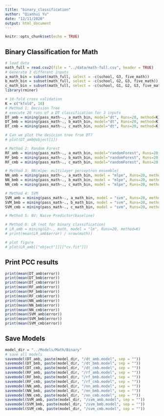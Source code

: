 ```yaml
---
title: "binary_classification"
author: "Qianhui Yu"
date: "12/11/2020"
output: html_document
---
```


```r
knitr::opts_chunk$set(echo = TRUE)
```

## Binary Classification for Math

```r
# load data
math_full = read.csv2(file = "../data/math-full.csv", header = TRUE)
# Generate 3 different inputs
a_math_bin = subset(math_full, select = -c(school, G3, five_math)) 
b_math_bin = subset(math_full, select = -c(school, G2, G3, five_math)) 
c_math_bin = subset(math_full, select = -c(school, G1, G2, G3, five_math)) 
library(rminer)

# 10-fold cross validation 
K = c("kfold", 10)
# Method 1: Decision Tree
# execute 20 runs of a DT classification for 3 inputs
DT_amb = mining(pass_math~., a_math_bin, model="dt", Runs=20, method=K)
DT_bmb = mining(pass_math~., b_math_bin, model="dt", Runs=20, method=K)
DT_cmb = mining(pass_math~., c_math_bin, model="dt", Runs=20, method=K)

# Can we plot the desicion tree from DT?
# plot(DT_amb@object[1])

# Method 2: Random Forest
RF_amb = mining(pass_math~., a_math_bin, model="randomForest", Runs=20, method=K)
RF_bmb = mining(pass_math~., b_math_bin, model="randomForest", Runs=20, method=K)
RF_cmb = mining(pass_math~., c_math_bin, model="randomForest", Runs=20, method=K)

# Method 3: NN(mlpe: multilayer perceptron ensemble)
NN_amb = mining(pass_math~., a_math_bin, model = "mlpe", Runs=20, method=K)
NN_bmb = mining(pass_math~., b_math_bin, model = "mlpe", Runs=20, method=K)
NN_cmb = mining(pass_math~., c_math_bin, model = "mlpe", Runs=20, method=K)

# Method 4: SVM
SVM_amb = mining(pass_math~., a_math_bin, model = "svm", Runs=20, method=K)
SVM_bmb = mining(pass_math~., b_math_bin, model = "svm", Runs=20, method=K)
SVM_cmb = mining(pass_math~., c_math_bin, model = "svm", Runs=20, method=K)

# Method 5: NV: Naive Predictor(baseline)

# Method 6: LR (not for binary classification)
# LR_amb = mining(G3~., math, model = "lm", Runs=20, method=K)
# print(mean(LR_amb$error) / nrow(math))

# plot figure
# plot(LR_amb[["object"]][["cv.fit"]])


```
## Print PCC results
```r
print(mean(DT_amb$error))
print(mean(DT_bmb$error))
print(mean(DT_cmb$error))
print(mean(RF_amb$error))
print(mean(RF_bmb$error))
print(mean(RF_cmb$error))
print(mean(NN_amb$error))
print(mean(NN_bmb$error))
print(mean(NN_cmb$error))
print(mean(SVM_amb$error))
print(mean(SVM_bmb$error))
print(mean(SVM_cmb$error))                      

```


## Save Models
```r
model_dir = "../Models/Math/Binary"
# save all models
savemodel(DT_amb, paste(model_dir, "/dt_amb.model", sep = ""))
savemodel(DT_bmb, paste(model_dir, "/dt_bmb.model", sep = ""))
savemodel(DT_cmb, paste(model_dir, "/dt_cmb.model", sep = ""))
savemodel(RF_amb, paste(model_dir, "/rf_amb.model", sep = ""))
savemodel(RF_bmb, paste(model_dir, "/rf_bmb.model", sep = ""))
savemodel(RF_cmb, paste(model_dir, "/rf_cmb.model", sep = ""))
savemodel(NN_amb, paste(model_dir, "/nn_amb.model", sep = ""))
savemodel(NN_bmb, paste(model_dir, "/nn_bmb.model", sep = ""))
savemodel(NN_cmb, paste(model_dir, "/nn_cmb.model", sep = ""))
savemodel(SVM_amb, paste(model_dir, "/svm_amb.model", sep = ""))
savemodel(SVM_bmb, paste(model_dir, "/svm_bmb.model", sep = ""))
savemodel(SVM_cmb, paste(model_dir, "/svm_cmb.model", sep = ""))
```